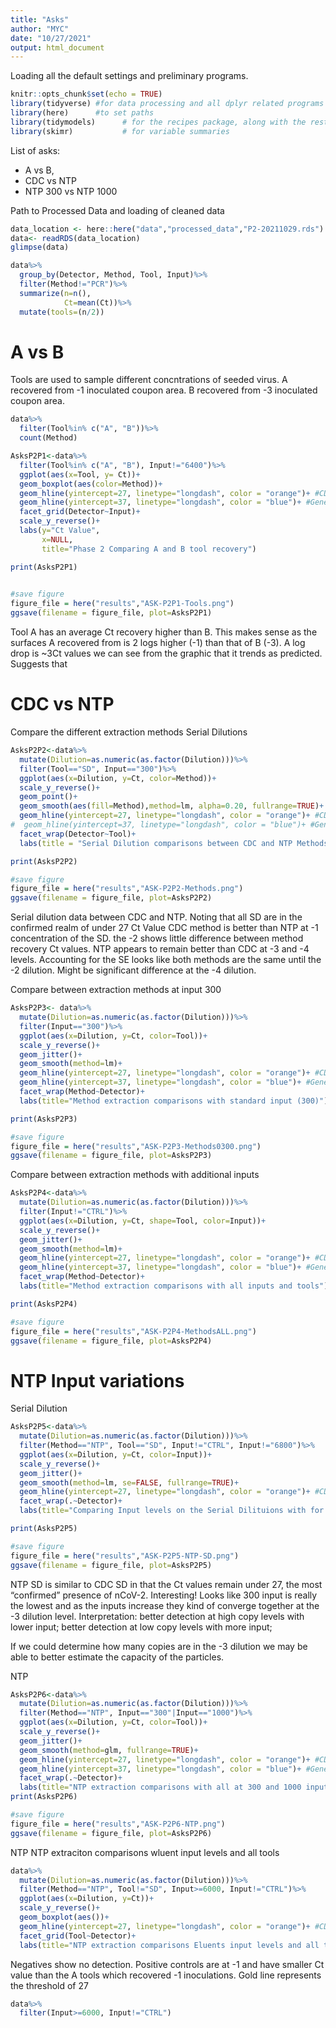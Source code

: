 ---
title: "Asks"
author: "MYC"
date: "10/27/2021"
output: html_document
---
Loading all the default settings and preliminary programs.
```{r setup, include=FALSE, echo=FALSE}
knitr::opts_chunk$set(echo = TRUE)
library(tidyverse) #for data processing and all dplyr related programs
library(here)      #to set paths
library(tidymodels)      # for the recipes package, along with the rest of tidymodels
library(skimr)           # for variable summaries

```
List of asks:

* A vs B, 
* CDC vs NTP
* NTP 300 vs NTP 1000



Path to Processed Data and loading of cleaned data
```{r load data}
data_location <- here::here("data","processed_data","P2-20211029.rds")
data<- readRDS(data_location)
glimpse(data)
```
```{r}
data%>%
  group_by(Detector, Method, Tool, Input)%>%
  filter(Method!="PCR")%>%
  summarize(n=n(),
            Ct=mean(Ct))%>%
  mutate(tools=(n/2))
```
# A vs B

Tools are used to sample different concntrations of seeded virus.
A recovered from -1 inoculated coupon area.
B recovered from -3 inoculated coupon area.
```{r}
data%>% 
  filter(Tool%in% c("A", "B"))%>%
  count(Method)

AsksP2P1<-data%>% 
  filter(Tool%in% c("A", "B"), Input!="6400")%>%
  ggplot(aes(x=Tool, y= Ct))+
  geom_boxplot(aes(color=Method))+
  geom_hline(yintercept=27, linetype="longdash", color = "orange")+ #CDC confirmed threshold
  geom_hline(yintercept=37, linetype="longdash", color = "blue")+ #General confirmed threshold
  facet_grid(Detector~Input)+
  scale_y_reverse()+
  labs(y="Ct Value",
       x=NULL,
       title="Phase 2 Comparing A and B tool recovery")

print(AsksP2P1)
  
```
```{r}
#save figure
figure_file = here("results","ASK-P2P1-Tools.png")
ggsave(filename = figure_file, plot=AsksP2P1) 
```
Tool A has an average Ct recovery higher than B. This makes sense as the surfaces A recovered from is 2 logs higher (-1) than that of B (-3). A log drop is ~3Ct values we can see from the graphic that it trends as predicted.
Suggests that 


# CDC vs NTP

Compare the different extraction methods Serial Dilutions
```{r}
AsksP2P2<-data%>%
  mutate(Dilution=as.numeric(as.factor(Dilution)))%>%
  filter(Tool=="SD", Input=="300")%>%
  ggplot(aes(x=Dilution, y=Ct, color=Method))+
  scale_y_reverse()+
  geom_point()+
  geom_smooth(aes(fill=Method),method=lm, alpha=0.20, fullrange=TRUE)+
  geom_hline(yintercept=27, linetype="longdash", color = "orange")+ #CDC confirmed threshold
#  geom_hline(yintercept=37, linetype="longdash", color = "blue")+ #General confirmed threshold
  facet_wrap(Detector~Tool)+
  labs(title = "Serial Dilution comparisons between CDC and NTP Methods, Input at 300.")

print(AsksP2P2)
```
```{r}
#save figure
figure_file = here("results","ASK-P2P2-Methods.png")
ggsave(filename = figure_file, plot=AsksP2P2) 
```

Serial dilution data between CDC and NTP.
Noting that all SD are in the confirmed realm of under 27 Ct Value
CDC method is better than NTP at -1 concentration of the SD.
the -2 shows little difference between method recovery Ct values.
NTP appears to remain better than CDC at -3 and -4 levels.
Accounting for the SE looks like both methods are the same until the -2 dilution.
Might be significant difference at the -4 dilution.


Compare between extraction methods at input 300
```{r}
AsksP2P3<- data%>%
  mutate(Dilution=as.numeric(as.factor(Dilution)))%>%
  filter(Input=="300")%>%
  ggplot(aes(x=Dilution, y=Ct, color=Tool))+
  scale_y_reverse()+
  geom_jitter()+
  geom_smooth(method=lm)+
  geom_hline(yintercept=27, linetype="longdash", color = "orange")+ #CDC confirmed threshold
  geom_hline(yintercept=37, linetype="longdash", color = "blue")+ #General confirmed threshold
  facet_wrap(Method~Detector)+
  labs(title="Method extraction comparisons with standard input (300)")

print(AsksP2P3)
```
```{r}
#save figure
figure_file = here("results","ASK-P2P3-Methods0300.png")
ggsave(filename = figure_file, plot=AsksP2P3) 
```


Compare between extraction methods with additional inputs
```{r}
AsksP2P4<-data%>%
  mutate(Dilution=as.numeric(as.factor(Dilution)))%>%
  filter(Input!="CTRL")%>%
  ggplot(aes(x=Dilution, y=Ct, shape=Tool, color=Input))+
  scale_y_reverse()+
  geom_jitter()+
  geom_smooth(method=lm)+
  geom_hline(yintercept=27, linetype="longdash", color = "orange")+ #CDC confirmed threshold
  geom_hline(yintercept=37, linetype="longdash", color = "blue")+ #General confirmed threshold
  facet_wrap(Method~Detector)+
  labs(title="Method extraction comparisons with all inputs and tools")

print(AsksP2P4)
```
```{r}
#save figure
figure_file = here("results","ASK-P2P4-MethodsALL.png")
ggsave(filename = figure_file, plot=AsksP2P4) 
```

# NTP Input variations

Serial Dilution
```{r}
AsksP2P5<-data%>%
  mutate(Dilution=as.numeric(as.factor(Dilution)))%>%
  filter(Method=="NTP", Tool=="SD", Input!="CTRL", Input!="6800")%>%
  ggplot(aes(x=Dilution, y=Ct, color=Input))+
  scale_y_reverse()+
  geom_jitter()+
  geom_smooth(method=lm, se=FALSE, fullrange=TRUE)+
  geom_hline(yintercept=27, linetype="longdash", color = "orange")+ #CDC confirmed threshold
  facet_wrap(.~Detector)+
  labs(title="Comparing Input levels on the Serial Dilituions with for the NTP method.")

print(AsksP2P5)
```
```{r}
#save figure
figure_file = here("results","ASK-P2P5-NTP-SD.png")
ggsave(filename = figure_file, plot=AsksP2P5) 
```

NTP SD is similar to CDC SD in that the Ct values remain under 27, the most "confirmed" presence of nCoV-2.
Interesting! Looks like 300 input is really the lowest and as the inputs increase they kind of converge together at the -3 dilution level. 
Interpretation:
better detection at high copy levels with lower input; 
better detection at low copy levels with more input; 

If we could determine how many copies are in the -3 dilution we may be able to better estimate the capacity of the particles.

NTP
```{r}
AsksP2P6<-data%>%
  mutate(Dilution=as.numeric(as.factor(Dilution)))%>%
  filter(Method=="NTP", Input=="300"|Input=="1000")%>%
  ggplot(aes(x=Dilution, y=Ct, color=Tool))+
  scale_y_reverse()+
  geom_jitter()+
  geom_smooth(method=glm, fullrange=TRUE)+
  geom_hline(yintercept=27, linetype="longdash", color = "orange")+ #CDC confirmed threshold
  geom_hline(yintercept=37, linetype="longdash", color = "blue")+ #General confirmed threshold
  facet_wrap(.~Detector)+
  labs(title="NTP extraction comparisons with all at 300 and 1000 input levels and all tools")
print(AsksP2P6)
```
```{r}
#save figure
figure_file = here("results","ASK-P2P6-NTP.png")
ggsave(filename = figure_file, plot=AsksP2P6) 
```

NTP
NTP extraciton comparisons wluent input levels and all tools
```{r}
data%>%
  mutate(Dilution=as.numeric(as.factor(Dilution)))%>%
  filter(Method=="NTP", Tool!="SD", Input>=6000, Input!="CTRL")%>%
  ggplot(aes(x=Dilution, y=Ct))+
  scale_y_reverse()+
  geom_boxplot(aes())+
  geom_hline(yintercept=27, linetype="longdash", color = "orange")+ #CDC confirmed threshold
  facet_grid(Tool~Detector)+
  labs(title="NTP extraction comparisons Eluents input levels and all tools")
```
Negatives show no detection. Positive controls are at -1 and have smaller Ct value than the A tools which recovered -1 inoculations. Gold line represents the threshold of 27

```{r}
data%>%
  filter(Input>=6000, Input!="CTRL")
```

